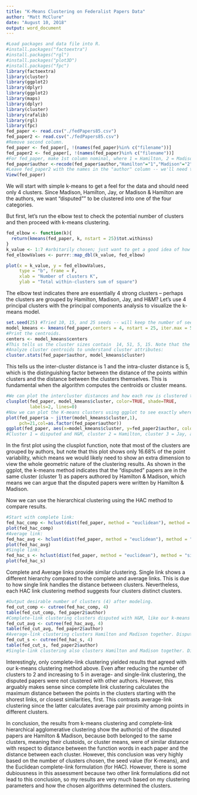 ---
title: "K-Means Clustering on Federalist Papers Data"
author: "Matt McClure"
date: "August 10, 2018"
output: word_document
---

```{r setup}
#Load packages and data file into R.
#install.packages("factoextra")
#install.packages("rgl")
#install.packages("plot3D")
#install.packages("fpc")
library(factoextra)
library(cluster)
library(ggplot2)
library(dplyr)
library(ggplot2)
library(maps)
library(dplyr)
library(cluster)
library(rafalib)
library(rgl)
library(fpc)
fed_paper <- read.csv("./fedPapers85.csv")
fed_paper2 <- read.csv("./fedPapers85.csv")
#Remove second column.
fed_paper <- fed_paper[, !(names(fed_paper)%in% c("filename"))]
fed_paper2 <- fed_paper[, !(names(fed_paper)%in% c("filename"))]
#For fed_paper, make 1st column nominal, where 1 = Hamilton, 2 = Madison, 3 = Jay, and 4 = H&M, and 5 = disputed
fed_paper$author <-recode(fed_paper$author,"Hamilton"="1","Madison"="2","Jay"="3","HM"="4","dispt"="5")
#Leave fed_paper2 with the names in the "author" column -- we'll need them for labeling later.
View(fed_paper)
```
We will start with simple k-means to get a feel for the data and should need only 4 clusters. Since Madison, Hamilton, Jay, or Madison & Hamilton are the authors, we want "disputed"" to be clustered into one of the four categories.

But first, let's run the elbow test to check the potential number of clusters and then proceed with k-means clustering.
```{r Prepare elbow test}
fed_elbow <- function(k){
  return(kmeans(fed_paper, k, nstart = 25)$tot.withinss)
}
k_value <- 1:7 #arbitarily chosen; just want to get a good idea of how many potential centroids are generated.
fed_elbowValues <- purrr::map_dbl(k_value, fed_elbow)

plot(x = k_value, y = fed_elbowValues, 
     type = "b", frame = F,
     xlab = "Number of clusters K",
     ylab = "Total within-clusters sum of square")
```
The elbow test indicates there are essentially 4 strong clusters -- perhaps the clusters are grouped by Hamilton, Madison, Jay, and H&M?
Let's use 4 principal clusters with the principal components analysis to visualize the k-means model.
```{r Prepare K-means}
set.seed(25) #Tried 10, 15, and 25 seeds -- will keep the number of seeds at 25 for consistency.
model_kmeans <- kmeans(fed_paper,centers = 4, nstart = 25, iter.max = 500, algorithm = "Hartigan-Wong")
#Print the centroids.
centers <- model_kmeans$centers
#This tells us the cluster sizes contain  14, 51, 5, 15. Note that the sum equals 85, which is the # rows in the data. A good sign.
#Analyze cluster centroids to understand cluster attributes:
cluster.stats(fed_paper$author, model_kmeans$cluster)
```
This tells us the inter-cluster distance is 1 and the intra-cluster distance is 5, which is the distinguishing factor between the distance of the points within clusters and the distance between the clusters themselves. This is fundamental when the algorithm computes the centroids or cluster means.
```{r Plotting K-means clusters}
#We can plot the intercluster distances and how each row is clustered together in the data. The clusters are represented as ellipses.
clusplot(fed_paper, model_kmeans$cluster, color=TRUE, shade=TRUE, 
         labels=2, lines=0)
#Now we can plot the K-means clusters using ggplot to see exactly where the authors are clustered.
plot(fed_paper$a ~ jitter(model_kmeans$cluster,1),
     pch=21,col=as.factor(fed_paper$author))
ggplot(fed_paper, aes(x=model_kmeans$cluster, y=fed_paper2$author, color = fed_paper2$author)) + geom_jitter() + labs(title = "K-Means Clustering Results",x = "Number of Clusters", y = "Author")
#Cluster 1 = disputed and H&M, cluster 2 = Hamilton, cluster 3 = Jay, and cluster 4 = Madison.
```
In the first plot using the clusplot function, note that most of the clusters are grouped by authors, but note that this plot shows only 16.68% of the point variability, which means we would likely need to show an extra dimension to view the whole geometric nature of the clustering results.
As shown in the ggplot, the k-means method indicates that the "disputed" papers are in the same cluster (cluster 1) as papers authored by Hamilton & Madison, which means we can argue that the disputed papers were written by Hamilton & Madison.

Now we can use the hierarchical clustering using the HAC method to compare results.
```{r Prepare HAC}
#Start with complete link:
fed_hac_comp <- hclust(dist(fed_paper, method = "euclidean"), method = "complete")
plot(fed_hac_comp)
#Average link:
fed_hac_avg <- hclust(dist(fed_paper, method = "euclidean"), method = "average")
plot(fed_hac_avg)
#Single link:
fed_hac_s <- hclust(dist(fed_paper, method = "euclidean"), method = "single")
plot(fed_hac_s)
```
Complete and Average links provide similar clustering. Single link shows a different hierarchy compared to the complete and average links. This is due to how single link handles the distance between clusters.
Nevertheless, each HAC link clustering method suggests four clusters distinct clusters.

```{r Viewing HAC Clusters}
#Output desirable number of clusters (4) after modeling.
fed_cut_comp <- cutree(fed_hac_comp, 4)
table(fed_cut_comp, fed_paper2$author)
#Complete-link clustering clusters disputed with H&M, like our k-means clustering above.
fed_cut_avg <- cutree(fed_hac_avg, 4)
table(fed_cut_avg, fed_paper2$author)
#Average-link clustering clusters Hamilton and Madison together. Disputed is not clustered with anything else.
fed_cut_s <- cutree(fed_hac_s, 4)
table(fed_cut_s, fed_paper2$author)
#Single-link clustering also clusters Hamilton and Madison together. Disputed is not clustered with anything else.
```
Interestingly, only complete-link clustering yielded results that agreed with our k-means clustering method above. Even after reducing the number of clusters to 2 and increasing to 5 in average- and single-link clustering, the disputed papers were not clustered with other authors. However, this arguably makes sense since complete link clustering calculates the maximum distance between the points in the clusters starting with the shorest links, or closest similarities, first. This contrasts average-link clustering since the latter calculates average pair proximity among points in different clusters.

In conclusion, the results from k-means clustering and complete-link hierarchical agglomerative clustering show the author(s) of the disputed papers are Hamilton & Madison, because both belonged to the same clusters, meaning their clustoids, or cluster means, were of similar distance with respect to distance between the function words in each paper and the distance between each cluster. However, this conclusion was very highly based on the number of clusters chosen, the seed value (for K-means), and the Euclidean complete-link formulation (for HAC). However, there is some dubiousness in this assessment because two other link formulations did not lead to this conclusion, so my results are very much based on my clustering parameters and how the chosen algorithms determined the clusters.
